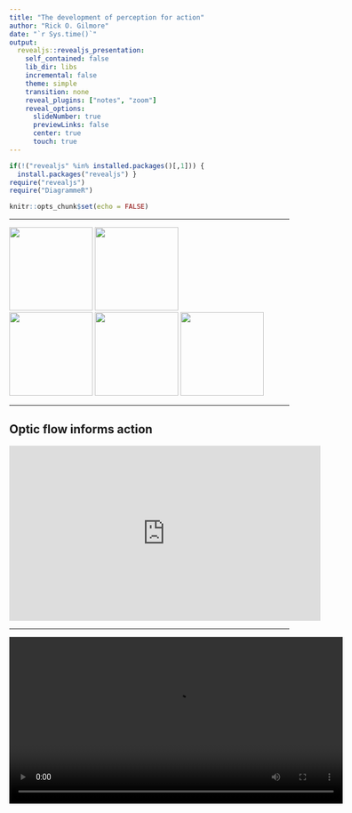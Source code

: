 ```yaml
---
title: "The development of perception for action"
author: "Rick O. Gilmore"
date: "`r Sys.time()`"
output:
  revealjs::revealjs_presentation:
    self_contained: false
    lib_dir: libs
    incremental: false
    theme: simple
    transition: none
    reveal_plugins: ["notes", "zoom"]
    reveal_options:
      slideNumber: true
      previewLinks: false
      center: true
      touch: true
---
```


```r
if(!("revealjs" %in% installed.packages()[,1])) {
  install.packages("revealjs") }
require("revealjs")
require("DiagrammeR")

knitr::opts_chunk$set(echo = FALSE)
```

---

<img src="https://upload.wikimedia.org/wikipedia/commons/8/87/NSF_Logo.PNG" height=150px>
<img src="https://science.nichd.nih.gov/confluence/download/attachments/34472103/NICHD-vertical-2-color.png?version=1&modificationDate=1477410070000&api=v2" height=150px>
</br>
<img src="https://sloan.org/storage/app/media/Logos/Sloan-Logo-stacked-black-web.png" height=150px>
<img src="http://newsroom.unl.edu/announce/files/file77330.jpg" height=150px/>
<img src="https://www.unicef.org.hk/wp-content/uploads/2017/08/Logo-05_Lego-foundation_UNICEF_partnership.jpg" height=150px />

---

## Optic flow informs action

<iframe width="560" height="315" src="https://www.youtube.com/embed/o27tIdYggY0" frameborder="0" allow="autoplay; encrypted-media" allowfullscreen></iframe>

---

<video data-autoplay width="600" controls>
  <source src="https://nyu.databrary.org/slot/9825/-/asset/11645/download?inline=true" type="video/mp4">
  Your browser does not support the video tag.
</video>

## Optic flow perception develops slowly

<div class="centered">
<img src="https://raw.githubusercontent.com/gilmore-lab/moco-3-pattern-psychophysics/master/child-laminar-radial/img/child/p.corr.plot-1.png" width=450px>
<img src="https://raw.githubusercontent.com/gilmore-lab/moco-3-pattern-psychophysics/master/child-laminar-radial/img/adult/p.corr.plot-1.png" width=450px>
</br>
<small>
([Adamiak et al., 2015](http://doi.org/10.1167/15.12.1008))
</small>
</div>

## So do brain responses...

<div class="centered">
<img src="https://raw.githubusercontent.com/gilmore-lab/gilmore-thomas-fesi-2015/master/figs/1F1/child/figX-channel-wise-effects-1.png" width="450px">
<img src="https://raw.githubusercontent.com/gilmore-lab/gilmore-thomas-fesi-2015/master/figs/1F1/adult/figX-channel-wise-effects-1.png" width="450px">
</br>
<small>([Gilmore et al., 2015](https://doi.org/10.1371/journal.pone.0157911))</small>
</div>

## Infants' visual experiences ≠ adults'

<div class="centered">
<img src="https://raw.githubusercontent.com/gilmore-lab/temple-2017-02-27/master/img/mom-baby-carrier.jpg" height=150px/>
</br>
<video data-autoplay width="400" controls>
  <source src="https://nyu.databrary.org/slot/7740/0,24634/asset/16751/download?inline=true" type="video/mp4">
  Your browser does not support the video tag.
</video>
<video data-autoplay width="400" controls>
  <source src="https://nyu.databrary.org/slot/7739/0,26134/asset/16749/download?inline=true" type="video/mp4">
  Your browser does not support the video tag.
</video>
</br>
<small>
([Gilmore et al., 2015](http://doi.org/10.17910/B7.116))
</small>
</div>

---

<video data-autoplay width="600" controls>
  <source src="https://nyu.databrary.org/slot/11680/25500,50000/asset/41873/download?inline=true" type="video/mp4">
  Your browser does not support the video tag.
</video>
</br>
<video data-autoplay width="600" controls>
  <source src="https://nyu.databrary.org/slot/11680/51000,75500/asset/41875/download?inline=true" type="video/mp4">
  Your browser does not support the video tag.
</video>

## Infants experience *faster* speeds 

<div class="centered">
<img src="https://raw.githubusercontent.com/gilmore-lab/temple-2017-02-27/master/img/optic-flow-locomotion.jpg" height=500px/>
</br>
<small>
([Raudies & Gilmore, 2014](http://doi.org/10.1162/NECO_a_00645))
</small>
</div>

---

<video data-autoplay width="600" controls>
  <source src="https://nyu.databrary.org/slot/11630/1567557,1747248/asset/39854/download?inline=true
" type="video/mp4">
  Your browser does not support the video tag.
</video>
</br>
[Jayaraman et al., 2014](http://doi.org/10.17910/B7988V)

---

<div class="centered">
<img src="https://raw.githubusercontent.com/gilmore-lab/temple-2017-02-27/master/img/bloomington.jpg" width=400px>
<img src="https://raw.githubusercontent.com/gilmore-lab/temple-2017-02-27/master/img/chennai.jpg" width=400px>
</br>
<small>
([Gilmore et al, 2015](http://doi.org/10.1109/DEVLRN.2015.7345450))
</small>
</div>

## and *linear* motion >> radial or rotational

<div class="centered">
<img src='https://raw.githubusercontent.com/gilmore-lab/temple-2017-02-27/master/img/pattern-correlations.jpg' height=450px/>
</br>
<small>
([Gilmore et al, 2015](http://doi.org/10.1109/DEVLRN.2015.7345450))
</small>
</div>

## Why? *Posture* changes the input

| Parameter | Crawling Infant | Walking Infant |
|-----------|-----------------|----------------|
| Eye height| 0.30 m          | 0.60 m         |
| Locomotor speed | 0.33 m/s  | 0.61 m/s       |
| Head tilt | 20 deg          | 9 deg          |

<div class="centered">
</br>
<img src="https://raw.githubusercontent.com/gilmore-lab/temple-2017-02-27/master/img/kretch-etal.png" width=600px/>
</br>
<small>
([Kretch et al., 2014](http://dx.doi.org/10.1111/cdev.12206))
</small>
</div>

---

<div class="centered">
<img src='https://raw.githubusercontent.com/gilmore-lab/temple-2017-02-27/master/img/simulation-flow-patterns.png' width=800px/>
</br>
<small>
([Gilmore et al, 2015](http://doi.org/10.1109/DEVLRN.2015.7345450))
</small>
</div>

---

<a href="http://databrary.org">
<img src="https://nyu.databrary.org/web/images/logo/databrary-nav.svg" height=200px/>
<img src="img/databrary-stats.png" width=900px/>
<img src="img/databrary-map.png" height=300px/>
</a>

## Keep in touch {.vcenter .flexbox}

### rogilmore@psu.edu
### [gilmore-lab.github.io](http://gilmore-lab-github.io)

## Stack

This talk was produced on `r Sys.Date()` in [RStudio](http://rstudio.com) using R Markdown and the reveal.JS framework.
The code and materials used to generate the slides may be found at <https://github.com/gilmore-lab/2018-02-24-devel-recruit/>.
Information about the R Session that produced the code is as follows:

```r
sessionInfo()
```

